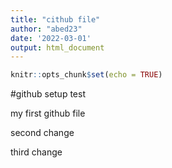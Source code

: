 ```yaml
---
title: "cithub file"
author: "abed23"
date: '2022-03-01'
output: html_document
---
```


```r
knitr::opts_chunk$set(echo = TRUE)
```

#github setup test

my first github file

second change

third change
